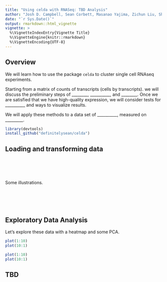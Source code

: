 ```yaml
---
title: "Using celda with RNASeq: TBD Analysis"
author: "Josh D. Campbell, Sean Corbett, Masanao Yajima, Zichun Liu, Shiyi Yang, Tianwen Huan, Anahita Bahri"
date: "`r Sys.Date()`"
output: rmarkdown::html_vignette
vignette: >
  %\VignetteIndexEntry{Vignette Title}
  %\VignetteEngine{knitr::rmarkdown}
  %\VignetteEncoding{UTF-8}
---
```


## Overview

We will learn how to use the package `celda` to cluster single cell RNAseq experiments.

Starting from a matrix of counts of transcripts (cells by transcripts). we will discuss the preliminary steps of ________, __________, and ________. Once we are satisfied that we have high-quality expression, we will consider tests for __________ and ways to visualize results.  

We will apply these methods to a data set of __________, measured on _________. 

```r
library(devtools)
install_github("definitelysean/celda")
```

## Loading and transforming data

```{}





```

Some illustrations.

```{}





```


## Exploratory Data Analysis

Let’s explore these data with a heatmap and some PCA.

```r
plot(1:10)
plot(10:1)
```
```r
plot(1:10)
plot(10:1)
```


## TBD

